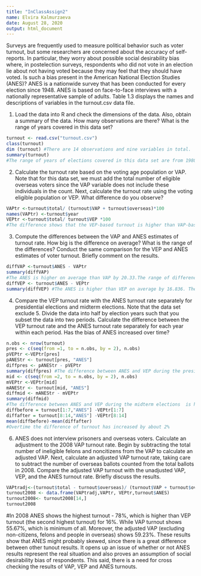 ```yaml
---
title: "InClassAssign2"
name: Elvira Kalmurzaeva
date: August 28, 2020
output: html_document
---
```

Surveys are frequently used to measure political behavior such as voter turnout,
but some researchers are concerned about the accuracy of self-reports. In particular,
they worry about possible social desirability bias where, in postelection surveys,
respondents who did not vote in an election lie about not having voted because they
may feel that they should have voted. Is such a bias present in the American National
Election Studies (ANES)? ANES is a nationwide survey that has been conducted for
every election since 1948. ANES is based on face-to-face interviews with a nationally
representative sample of adults. Table 1.3 displays the names and descriptions of
variables in the turnout.csv data file.

1. Load the data into R and check the dimensions of the data. Also, obtain a
summary of the data. How many observations are there? What is the range of
years covered in this data set?
```r
turnout <- read.csv("turnout.csv")
class(turnout)
dim (turnout) #There are 14 observations and nine variables in total.
summary(turnout)
#The range of years of elections covered in this data set are from 1980 to 2008, the difference is by 2 years.
```

2. Calculate the turnout rate based on the voting age population or VAP. Note that
for this data set, we must add the total number of eligible overseas voters since
the VAP variable does not include these individuals in the count. Next, calculate
the turnout rate using the voting eligible population or VEP. What difference do
you observe?
```r
VAPtr <-turnout$total/ (turnout$VAP + turnout$overseas)*100
names(VAPtr) <-turnout$year
VEPtr <-turnout$total/ turnout$VEP *100
#The difference shows that the VEP-based turnout is higher than VAP-based turnout for all indicated years.  
```

3. Compute the differences between the VAP and ANES estimates of turnout rate.
How big is the difference on average? What is the range of the differences?
Conduct the same comparison for the VEP and ANES estimates of voter turnout.
Briefly comment on the results.
```r
diffVAP <-turnout$ANES - VAPtr
summary(diffVAP) 
#The ANES is higher on average than VAP by 20.33.The range of differences is from 11.06 to 26.17.
diffVEP <- turnout$ANES - VEPtr
summary(diffVEP) #The ANES is higher than VEP on average by 16.836. The range of difference is from 8.581 (minimum) to 22.489 (maximum)
```

4. Compare the VEP turnout rate with the ANES turnout rate separately for
presidential elections and midterm elections. Note that the data set exclude 5. Divide the data into half by election years such that you subset the data into two
periods. Calculate the difference between the VEP turnout rate and the ANES
turnout rate separately for each year within each period. Has the bias of ANES
increased over time?
```r
n.obs <- nrow(turnout)
pres <- c(seq(from =1, to = n.obs, by = 2), n.obs)
pVEPtr <-VEPtr[pres]
pANEStr <- turnout[pres, "ANES"]
diffpres <- pANEStr - pVEPtr
summary(diffpres) #The difference between ANES and VEP during the presidential elections  is higher by 17.89 on average.
mid <- c(seq(from =2, to = n.obs, by = 2), n.obs)
mVEPtr <-VEPtr[mid]
mANEStr <- turnout[mid, "ANES"]
diffmid <- mANEStr - mVEPtr
summary(diffmid)
#The difference between ANES and VEP during the midterm elections  is higher by 15.683 on average.
diffbefore = turnout[1:7,"ANES"] -VEPtr[1:7]
diffafter = turnout[8:14,"ANES"] -VEPtr[8:14]
mean(diffbefore)-mean(diffafter)
#Overtime the difference of turnout has increased by about 2%
```

6. ANES does not interview prisoners and overseas voters. Calculate an adjustment
to the 2008 VAP turnout rate. Begin by subtracting the total number of ineligible
felons and noncitizens from the VAP to calculate an adjusted VAP. Next,
calculate an adjusted VAP turnout rate, taking care to subtract the number of
overseas ballots counted from the total ballots in 2008. Compare the adjusted
VAP turnout with the unadjusted VAP, VEP, and the ANES turnout rate. Briefly
discuss the results.
```r
VAPtradj<-(turnout$total - turnout$overseas)/ (turnout$VAP + turnout$overseas -turnout$felons - turnout$noncit)*100
turnout2008 <- data.frame(VAPtradj,VAPtr, VEPtr,turnout$ANES)
turnout2008<- turnout2008[14,]
turnout2008
```
#In 2008 ANES shows the highest turnout - 78%, which is higher than VEP turnout (the second highest turnout) for 16%. While VAP turnout shows 55.67%, which is minimum of all. Moreover, the adjusted VAP (excluding non-citizens, felons and people in overseas) shows 59.23%. These results show that ANES might probably skewed, since there is a great difference between other tunout results. It opens up an issue of whether or not ANES results represent the real situation and also proves an assumption of social desirability bias of respondents. This said, there is a need for cross checking the results of VAP, VEP and ANES turnouts. 
